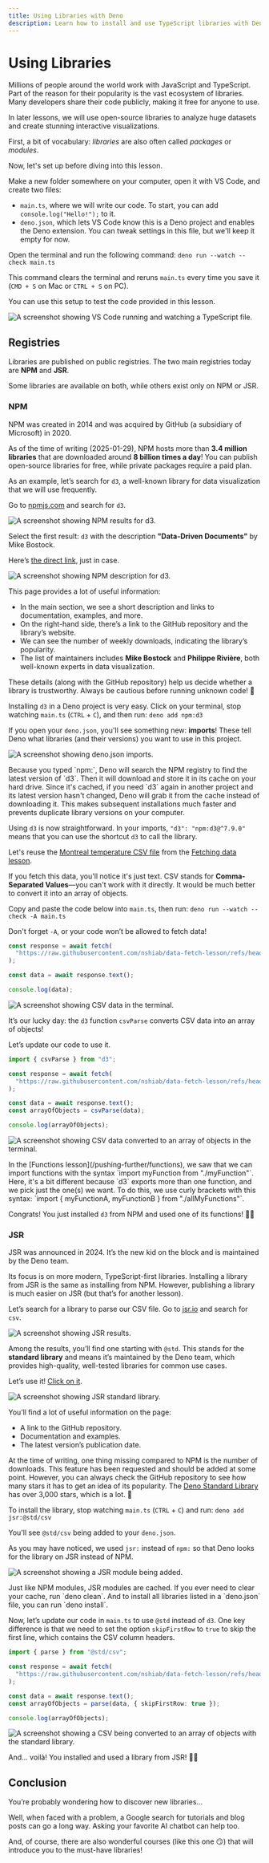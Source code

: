 ```yaml
---
title: Using Libraries with Deno
description: Learn how to install and use TypeScript libraries with Deno.
---
```



# Using Libraries

Millions of people around the world work with JavaScript and TypeScript. Part of the reason for their popularity is the vast ecosystem of libraries. Many developers share their code publicly, making it free for anyone to use.

In later lessons, we will use open-source libraries to analyze huge datasets and create stunning interactive visualizations.

First, a bit of vocabulary: *libraries* are also often called *packages* or *modules*.

Now, let's set up before diving into this lesson.

Make a new folder somewhere on your computer, open it with VS Code, and create two files:

- `main.ts`, where we will write our code. To start, you can add `console.log("Hello!");` to it.
- `deno.json`, which lets VS Code know this is a Deno project and enables the Deno extension. You can tweak settings in this file, but we'll keep it empty for now.

Open the terminal and run the following command: `deno run --watch --check main.ts`

This command clears the terminal and reruns `main.ts` every time you save it (`CMD + S` on Mac or `CTRL + S` on PC).

You can use this setup to test the code provided in this lesson.

![A screenshot showing VS Code running and watching a TypeScript file.](/assets/pushing-further/libraries/setup.png)

## Registries

Libraries are published on public registries. The two main registries today are **NPM** and **JSR**.

Some libraries are available on both, while others exist only on NPM or JSR.

### NPM

NPM was created in 2014 and was acquired by GitHub (a subsidiary of Microsoft) in 2020.

As of the time of writing (2025-01-29), NPM hosts more than **3.4 million libraries** that are downloaded around **8 billion times a day**! You can publish open-source libraries for free, while private packages require a paid plan.

As an example, let’s search for `d3`, a well-known library for data visualization that we will use frequently.

Go to [npmjs.com](https://www.npmjs.com/) and search for `d3`.

![A screenshot showing NPM results for d3.](/assets/pushing-further/libraries/d3-npm.png)

Select the first result: `d3` with the description **"Data-Driven Documents"** by Mike Bostock.

Here’s [the direct link](https://www.npmjs.com/package/d3), just in case.

![A screenshot showing NPM description for d3.](/assets/pushing-further/libraries/d3-description.png)

This page provides a lot of useful information:
- In the main section, we see a short description and links to documentation, examples, and more.
- On the right-hand side, there’s a link to the GitHub repository and the library’s website.
- We can see the number of weekly downloads, indicating the library’s popularity.
- The list of maintainers includes **Mike Bostock** and **Philippe Rivière**, both well-known experts in data visualization.

These details (along with the GitHub repository) help us decide whether a library is trustworthy. Always be cautious before running unknown code! 🦠

Installing `d3` in a Deno project is very easy. Click on your terminal, stop watching `main.ts` (`CTRL` + `C`), and then run: `deno add npm:d3`

If you open your `deno.json`, you'll see something new: **imports**! These tell Deno what libraries (and their versions) you want to use in this project.

![A screenshot showing deno.json imports.](/assets/pushing-further/libraries/d3-add.png)

<Callout type="info" emoji="💡">
    Because you typed `npm:`, Deno will search the NPM registry to find the latest version of `d3`. Then it will download and store it in its cache on your hard drive. Since it's cached, if you need `d3` again in another project and its latest version hasn't changed, Deno will grab it from the cache instead of downloading it. This makes subsequent installations much faster and prevents duplicate library versions on your computer.
</Callout>

Using `d3` is now straightforward. In your imports, `"d3": "npm:d3@^7.9.0"` means that you can use the shortcut `d3` to call the library.

Let's reuse the [Montreal temperature CSV file](https://raw.githubusercontent.com/nshiab/data-fetch-lesson/refs/heads/main/temp.csv) from the [Fetching data lesson](/pushing-further/fetch).

If you fetch this data, you'll notice it's just text. CSV stands for **Comma-Separated Values**—you can't work with it directly. It would be much better to convert it into an array of objects.

Copy and paste the code below into `main.ts`, then run: `deno run --watch --check -A main.ts`

Don't forget `-A`, or your code won’t be allowed to fetch data!

```ts showLineNumbers filename="main.ts"
const response = await fetch(
  "https://raw.githubusercontent.com/nshiab/data-fetch-lesson/refs/heads/main/temp.csv",
);

const data = await response.text();

console.log(data);
```

![A screenshot showing CSV data in the terminal.](/assets/pushing-further/libraries/d3-text.png)

It’s our lucky day: the `d3` function `csvParse` converts CSV data into an array of objects!

Let’s update our code to use it.

```ts showLineNumbers filename="main.ts" {1, 8, 10}
import { csvParse } from "d3";

const response = await fetch(
  "https://raw.githubusercontent.com/nshiab/data-fetch-lesson/refs/heads/main/temp.csv",
);

const data = await response.text();
const arrayOfObjects = csvParse(data);

console.log(arrayOfObjects);
```
![A screenshot showing CSV data converted to an array of objects in the terminal.](/assets/pushing-further/libraries/d3-parse.png)

<Callout type="info" emoji="💡">
    In the [Functions lesson](/pushing-further/functions), we saw that we can import functions with the syntax `import myFunction from "./myFunction"`. Here, it's a bit different because `d3` exports more than one function, and we pick just the one(s) we want. To do this, we use curly brackets with this syntax: `import { myFunctionA, myFunctionB } from "./allMyFunctions"`.
</Callout>

Congrats! You just installed `d3` from NPM and used one of its functions! 💃🕺

### JSR

JSR was announced in 2024. It’s the new kid on the block and is maintained by the Deno team.

Its focus is on more modern, TypeScript-first libraries. Installing a library from JSR is the same as installing from NPM. However, publishing a library is much easier on JSR (but that’s for another lesson).

Let’s search for a library to parse our CSV file. Go to [jsr.io](https://jsr.io/) and search for `csv`.

![A screenshot showing JSR results.](/assets/pushing-further/libraries/jsr-csv.png)

Among the results, you’ll find one starting with `@std`. This stands for the **standard library** and means it’s maintained by the Deno team, which provides high-quality, well-tested libraries for common use cases.

Let’s use it! [Click on it](https://jsr.io/@std/csv).

![A screenshot showing JSR standard library.](/assets/pushing-further/libraries/jsr-std.png)

You’ll find a lot of useful information on the page:
- A link to the GitHub repository.
- Documentation and examples.
- The latest version’s publication date.

At the time of writing, one thing missing compared to NPM is the number of downloads. This feature has been requested and should be added at some point. However, you can always check the GitHub repository to see how many stars it has to get an idea of its popularity. The [Deno Standard Library](https://github.com/denoland/std) has over 3,000 stars, which is a lot. 🌟

To install the library, stop watching `main.ts` (`CTRL` + `C`) and run: `deno add jsr:@std/csv`

You'll see `@std/csv` being added to your `deno.json`.

As you may have noticed, we used `jsr:` instead of `npm:` so that Deno looks for the library on JSR instead of NPM.

![A screenshot showing a JSR module being added.](/assets/pushing-further/libraries/jsr-add.png)

<Callout type="info" emoji="💡">
    Just like NPM modules, JSR modules are cached. If you ever need to clear your cache, run `deno clean`. And to install all libraries listed in a `deno.json` file, you can run `deno install`.
</Callout>

Now, let’s update our code in `main.ts` to use `@std` instead of `d3`. One key difference is that we need to set the option `skipFirstRow` to `true` to skip the first line, which contains the CSV column headers.

```ts showLineNumbers filename="main.ts" {1, 8}
import { parse } from "@std/csv";

const response = await fetch(
  "https://raw.githubusercontent.com/nshiab/data-fetch-lesson/refs/heads/main/temp.csv",
);

const data = await response.text();
const arrayOfObjects = parse(data, { skipFirstRow: true });

console.log(arrayOfObjects);
```
![A screenshot showing a CSV being converted to an array of objects with the standard library.](/assets/pushing-further/libraries/jsr-done.png)

And... voilà! You installed and used a library from JSR! 💃🕺

## Conclusion

You’re probably wondering how to discover new libraries...

Well, when faced with a problem, a Google search for tutorials and blog posts can go a long way. Asking your favorite AI chatbot can help too.

And, of course, there are also wonderful courses (like this one 😏) that will introduce you to the must-have libraries!
